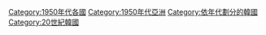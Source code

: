 [[Category:1950年代各國|Category:1950年代各國]]
[[Category:1950年代亞洲|Category:1950年代亞洲]]
[[Category:依年代劃分的韓國|Category:依年代劃分的韓國]]
[[Category:20世紀韓國|Category:20世紀韓國]]
